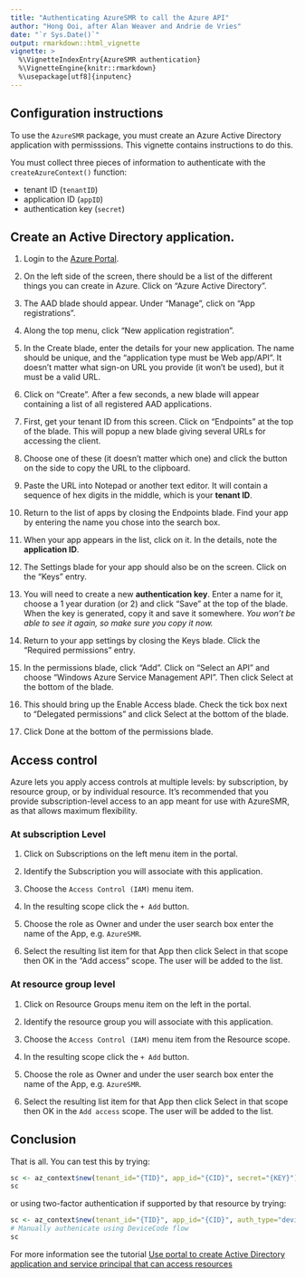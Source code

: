 ```yaml
---
title: "Authenticating AzureSMR to call the Azure API"
author: "Hong Ooi, after Alan Weaver and Andrie de Vries"
date: "`r Sys.Date()`"
output: rmarkdown::html_vignette
vignette: >
  %\VignetteIndexEntry{AzureSMR authentication}
  %\VignetteEngine{knitr::rmarkdown}
  %\usepackage[utf8]{inputenc}
---
```


## Configuration instructions

To use the `AzureSMR` package, you must create an Azure Active Directory application with permisssions. This vignette contains instructions to do this.

You must collect three pieces of information to authenticate with the `createAzureContext()` function:

* tenant ID (`tenantID`)
* application ID (`appID`)
* authentication key (`secret`) 

## Create an Active Directory application.

1. Login to the [Azure Portal](https://portal.azure.com).

1. On the left side of the screen, there should be a list of the different things you can create in Azure. Click on "Azure Active Directory".

1. The AAD blade should appear. Under "Manage", click on "App registrations".

1. Along the top menu, click "New application registration".

1. In the Create blade, enter the details for your new application. The name should be unique, and the "application type must be Web app/API". It doesn't matter what sign-on URL you provide (it won't be used), but it must be a valid URL.

1. Click on "Create". After a few seconds, a new blade will appear containing a list of all registered AAD applications.

1. First, get your tenant ID from this screen. Click on "Endpoints" at the top of the blade. This will popup a new blade giving several URLs for accessing the client.

1. Choose one of these (it doesn't matter which one) and click the button on the side to copy the URL to the clipboard.

1. Paste the URL into Notepad or another text editor. It will contain a sequence of hex digits in the middle, which is your **tenant ID**.

1. Return to the list of apps by closing the Endpoints blade. Find your app by entering the name you chose into the search box.

1. When your app appears in the list, click on it. In the details, note the **application ID**.

1. The Settings blade for your app should also be on the screen. Click on the "Keys" entry.

1. You will need to create a new **authentication key**. Enter a name for it, choose a 1 year duration (or 2) and click "Save" at the top of the blade. When the key is generated, copy it and save it somewhere. _You won't be able to see it again, so make sure you copy it now._

1. Return to your app settings by closing the Keys blade. Click the "Required permissions" entry.

1. In the permissions blade, click "Add". Click on "Select an API" and choose "Windows Azure Service Management API". Then click Select at the bottom of the blade.

1. This should bring up the Enable Access blade. Check the tick box next to "Delegated permissions" and click Select at the bottom of the blade.

1. Click Done at the bottom of the permissions blade.


## Access control

Azure lets you apply access controls at multiple levels: by subscription, by resource group, or by individual resource. It's recommended that you provide subscription-level access to an app meant for use with AzureSMR, as that allows maximum flexibility.


### At subscription Level

1. Click on Subscriptions on the left menu item in the portal.

1. Identify the Subscription you will associate with this application.

1. Choose the `Access Control (IAM)` menu item.

1. In the resulting scope click the `+ Add` button.

1. Choose the role as Owner and under the user search box enter the name of the App, e.g. `AzureSMR`.

2. Select the resulting list item for that App then click Select in that scope then OK in the "Add access" scope. The user will be added to the list.

### At resource group level

1. Click on Resource Groups menu item on the left in the portal.

16. Identify the resource group you will associate with this application.

17. Choose the `Access Control (IAM)` menu item from the Resource scope.

18. In the resulting scope click the `+ Add` button.

19. Choose the role as Owner and under the user search box enter the name of the App, e.g. `AzureSMR`.

20. Select the resulting list item for that App then click Select in that scope then OK in the `Add access` scope. The user will be added to the list.

## Conclusion

That is all.  You can test this by trying:

```r
sc <- az_context$new(tenant_id="{TID}", app_id="{CID}", secret="{KEY}")
sc
```

or using two-factor authentication if supported by that resource by trying:

```r
sc <- az_context$new(tenant_id="{TID}", app_id="{CID}", auth_type="device")
# Manually authenicate using DeviceCode flow
sc
```

For more information see the tutorial [Use portal to create Active Directory application and service principal that can access resources](https://azure.microsoft.com/en-us/documentation/articles/resource-group-create-service-principal-portal/)
